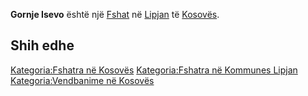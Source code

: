 {{Fshat në Kosovës
 | Emri                = Gornje Isevo
| srp_N_name = Gornje Isevo
| srp_N_FULL_NAME_RO = Gornje Isevo
| srp_N_FULL_NAME_ND_RO = Gornje Isevo
| srp_N_SORT_NAME_RG = GORNJEISEVO
| srp_N_FULL_NAME_RG = Gornje Isevo
| srp_N_FULL_NAME_ND_RG = Gornje Isevo

 | Emri (Rasa dhanore) = 
 | Figura              = 
 | Shteti              = Kosovo
 | Komuna              = Lipjan
 | Kodi postar         = 
 | Sipërfaqja          = 

 | Popullsia           = 

 | Regj. i popullsisë  = 
 | Dend. e popullsisë  = 
 | Faqja zyrtare       = 
 <!--- Koordinatat ----> 
 | Gjerësia            = 43.217778
 | Gjatësia            = 20.769444
 | Lartësia            = 
}}
'''Gornje Isevo''' është një [[Fshat]] në [[Lipjan]] të [[Kosovës]].

<!-- == Gjeografia == -->
<!-- == Historia == -->
<!-- == Demografia == -->
== Shih edhe ==
{{Komuna Lipjan}}
{{Kosovo-Administrata-Cung}}

[[Kategoria:Fshatra në Kosovës]]
[[Kategoria:Fshatra në Kommunes Lipjan]]
[[Kategoria:Vendbanime në Kosovës]]